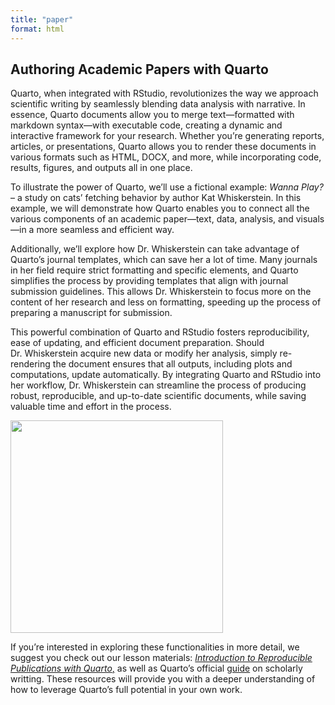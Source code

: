 ```yaml
---
title: "paper"
format: html
---
```


## Authoring Academic Papers with Quarto

Quarto, when integrated with RStudio, revolutionizes the way we approach scientific writing by seamlessly blending data analysis with narrative. In essence, Quarto documents allow you to merge text—formatted with markdown syntax—with executable code, creating a dynamic and interactive framework for your research. Whether you're generating reports, articles, or presentations, Quarto allows you to render these documents in various formats such as HTML, DOCX, and more, while incorporating code, results, figures, and outputs all in one place.

To illustrate the power of Quarto, we'll use a fictional example: *Wanna Play?* – a study on cats' fetching behavior by author Kat Whiskerstein. In this example, we will demonstrate how Quarto enables you to connect all the various components of an academic paper—text, data, analysis, and visuals—in a more seamless and efficient way.

Additionally, we'll explore how Dr. Whiskerstein can take advantage of Quarto's journal templates, which can save her a lot of time. Many journals in her field require strict formatting and specific elements, and Quarto simplifies the process by providing templates that align with journal submission guidelines. This allows Dr. Whiskerstein to focus more on the content of her research and less on formatting, speeding up the process of preparing a manuscript for submission.

This powerful combination of Quarto and RStudio fosters reproducibility, ease of updating, and efficient document preparation. Should Dr. Whiskerstein acquire new data or modify her analysis, simply re-rendering the document ensures that all outputs, including plots and computations, update automatically. By integrating Quarto and RStudio into her workflow, Dr. Whiskerstein can streamline the process of producing robust, reproducible, and up-to-date scientific documents, while saving valuable time and effort in the process.

![](img/Kat-researcher.jpg){fig-align="center" width="340"}

If you're interested in exploring these functionalities in more detail, we suggest you check out our lesson materials: [*Introduction to Reproducible Publications with Quarto*,](https://carpentries-incubator.github.io/reproducible-publications-quarto) as well as Quarto's official [guide](https://quarto.org) on scholarly writting. These resources will provide you with a deeper understanding of how to leverage Quarto's full potential in your own work.
